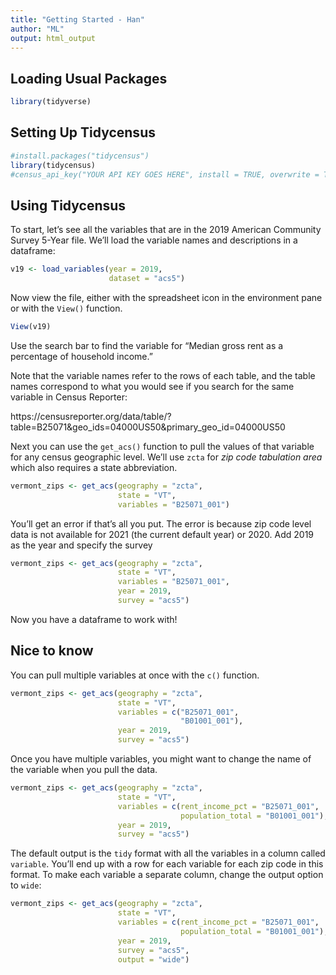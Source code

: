 ```yaml
---
title: "Getting Started - Han"
author: "ML"
output: html_output
---
```


## Loading Usual Packages

```r
library(tidyverse)
```

## Setting Up Tidycensus

```r
#install.packages("tidycensus")
library(tidycensus)
#census_api_key("YOUR API KEY GOES HERE", install = TRUE, overwrite = TRUE)
```
## Using Tidycensus

To start, let's see all the variables that are in the 2019 American Community Survey 5-Year file. We'll load the variable names and descriptions in a dataframe:

```r
v19 <- load_variables(year = 2019,
                      dataset = "acs5")
```

Now view the file, either with the spreadsheet icon in the environment pane or with the `View()` function.

```r
View(v19)
```

Use the search bar to find the variable for "Median gross rent as a percentage of household income."

Note that the variable names refer to the rows of each table, and the table names correspond to what you would see if you search for the same variable in Census Reporter:

https://censusreporter.org/data/table/?table=B25071&geo_ids=04000US50&primary_geo_id=04000US50

Next you can use the `get_acs()` function to pull the values of that variable for any census geographic level. We'll use `zcta` for *zip code tabulation area* which also requires a state abbreviation.

```r
vermont_zips <- get_acs(geography = "zcta",
                        state = "VT",
                        variables = "B25071_001")
```

You'll get an error if that's all you put. The error is because zip code level data is not available for 2021 (the current default year)
or 2020. Add 2019 as the year and specify the survey

```r
vermont_zips <- get_acs(geography = "zcta",
                        state = "VT",
                        variables = "B25071_001",
                        year = 2019,
                        survey = "acs5")
```

Now you have a dataframe to work with!

## Nice to know

You can pull multiple variables at once with the `c()` function.

```r
vermont_zips <- get_acs(geography = "zcta",
                        state = "VT",
                        variables = c("B25071_001",
                                      "B01001_001"),
                        year = 2019,
                        survey = "acs5")
```

Once you have multiple variables, you might want to change the name of the variable when you pull the data.

```r
vermont_zips <- get_acs(geography = "zcta",
                        state = "VT",
                        variables = c(rent_income_pct = "B25071_001",
                                      population_total = "B01001_001"),
                        year = 2019,
                        survey = "acs5")
```

The default output is the `tidy` format with all the variables in a column called `variable`. You'll end up with a row for each variable for each zip code in this format. To make each variable a separate column, change the output option to `wide`:

```r
vermont_zips <- get_acs(geography = "zcta",
                        state = "VT",
                        variables = c(rent_income_pct = "B25071_001",
                                      population_total = "B01001_001"),
                        year = 2019,
                        survey = "acs5",
                        output = "wide")
```
